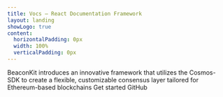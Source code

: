 ```yaml
---
title: Vocs – React Documentation Framework
layout: landing
showLogo: true
content:
  horizontalPadding: 0px
  width: 100%
  verticalPadding: 0px
---
```



<div className="max-w-[1120px] mx-auto vp-doc relative px-8 mb-16 mt-8 md:px-0 md:mb-16 flex flex-col h-full w-full gap-8 pt-8 items-center">

  <div className="container flex flex-col md:flex-row h-full w-full justify-between p-2">
    <div className="flex flex-col h-full gap-8 max-md:justify-center max-md:items-center">
      <HomePage.Logo />
      <HomePage.Description className="text-wrap w-[320px]">
        BeaconKit introduces an innovative framework that utilizes the
        Cosmos-SDK to create a flexible, customizable consensus layer tailored
        for Ethereum-based blockchains
      </HomePage.Description>
      <HomePage.Buttons>
        <HomePage.Button variant="accent" href="/quick-start">Get started</HomePage.Button>
        <HomePage.Button href="https://github.com/berachain/beacon-kit">
          GitHub
        </HomePage.Button>
      </HomePage.Buttons>
    </div>
    <div className="w-full bg-[url('https://res.cloudinary.com/duv0g402y/image/upload/v1712931944/BERAxGCP/lqn2pfzxee1xso0qupbv.png')] bg-contain bg-no-repeat bg-right animate-bobbing" />

  </div>
  <FeatureCards />
  <Overview />
  <Sponsors />
</div>

